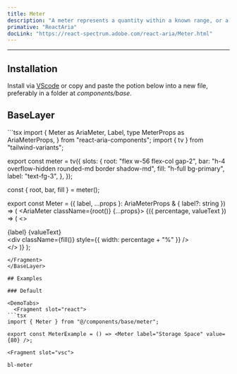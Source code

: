 ```yaml
---
title: Meter
description: "A meter represents a quantity within a known range, or a fractional value."
primative: "ReactAria"
docLink: "https://react-spectrum.adobe.com/react-aria/Meter.html"
---
```

---

<MdxExample>
  <MeterExample client:load/>
</MdxExample>

## Installation

Install via [VScode](/docs/getting-started/vsc) or copy and paste the potion below into a new file, preferably in a folder at _components/base_.

## BaseLayer

<BaseLayer>
<Fragment slot="contentSlot">
```tsx
import {
  Meter as AriaMeter,
  Label,
  type MeterProps as AriaMeterProps,
} from "react-aria-components";
import { tv } from "tailwind-variants";

export const meter = tv({
  slots: {
    root: "flex w-56 flex-col gap-2",
    bar: "h-4 overflow-hidden rounded-md border shadow-md",
    fill: "h-full bg-primary",
    label: "text-fg-3",
  },
});

const { root, bar, fill } = meter();

export const Meter = ({
  label,
  ...props
}: AriaMeterProps & { label?: string }) => (
  <AriaMeter className={root()} {...props}>
    {({ percentage, valueText }) => (
      <>
        <div className="flex justify-between">
          <Label className="text-fg">{label}</Label>
          <span className="value">{valueText}</span>
        </div>
        <div className={bar()}>
          <div className={fill()} style={{ width: percentage + "%" }} />
        </div>
      </>
    )}
  </AriaMeter>
);

```
</Fragment>
</BaseLayer>

## Examples

### Default 

<DemoTabs>
  <Fragment slot="react">
```tsx
import { Meter } from "@/components/base/meter";

export const MeterExample = () => <Meter label="Storage Space" value={80} />;

```
  </Fragment>

    <Fragment slot="vsc">
```bash
bl-meter
```
  </Fragment>
</DemoTabs>



